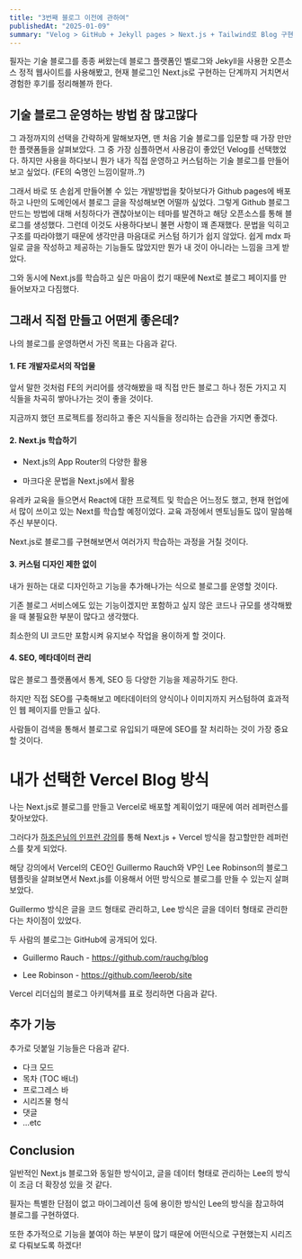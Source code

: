 ```yaml
---
title: "3번째 블로그 이전에 관하여"
publishedAt: "2025-01-09"
summary: "Velog > GitHub + Jekyll pages > Next.js + Tailwind로 Blog 구현하기 (ft. Vercel 리더십 블로그)"
---
```


필자는 기술 블로그를 종종 써왔는데 블로그 플랫폼인 벨로그와 Jekyll을 사용한 오픈소스 정적 웹사이트를 사용해봤고, 현재 블로그인 Next.js로 구현하는 단계까지 거치면서 경험한 후기를 정리해볼까 한다.

## 기술 블로그 운영하는 방법 참 많고많다

그 과정까지의 선택을 간략하게 말해보자면, 맨 처음 기술 블로그를 입문할 때 가장 만만한 플랫폼들을 살펴보았다. 그 중 가장 심플하면서 사용감이 좋았던 Velog를 선택했었다. 하지만 사용을 하다보니 뭔가 내가 직접 운영하고 커스텀하는 기술 블로그를 만들어보고 싶었다. (FE의 숙명인 느낌이랄까..?)

그래서 바로 또 손쉽게 만들어볼 수 있는 개발방법을 찾아보다가 Github pages에 배포하고 나만의 도메인에서 블로그 글을 작성해보면 어떨까 싶었다. 그렇게 Github 블로그 만드는 방법에 대해 서칭하다가 괜찮아보이는 테마를 발견하고 해당 오픈소스를 통해 블로그를 생성했다. 그런데 이것도 사용하다보니 불편 사항이 꽤 존재했다. 문법을 익히고 구조를 따라야했기 때문에 생각만큼 마음대로 커스텀 하기가 쉽지 않았다. 쉽게 mdx 파일로 글을 작성하고 제공하는 기능들도 많았지만 뭔가 내 것이 아니라는 느낌을 크게 받았다.

그와 동시에 Next.js를 학습하고 싶은 마음이 컸기 때문에 Next로 블로그 페이지를 만들어보자고 다짐했다.

## 그래서 직접 만들고 어떤게 좋은데?

나의 블로그를 운영하면서 가진 목표는 다음과 같다.

#### 1. FE 개발자로서의 작업물

앞서 말한 것처럼 FE의 커리어를 생각해봤을 때 직접 만든 블로그 하나 정돈 가지고 지식들을 차곡히 쌓아나가는 것이 좋을 것이다.

지금까지 했던 프로젝트를 정리하고 좋은 지식들을 정리하는 습관을 가지면 좋겠다.

#### 2. Next.js 학습하기

- Next.js의 App Router의 다양한 활용

- 마크다운 문법을 Next.js에서 활용

유레카 교육을 들으면서 React에 대한 프로젝트 및 학습은 어느정도 했고, 현재 현업에서 많이 쓰이고 있는 Next를 학습할 예정이었다. 교육 과정에서 멘토님들도 많이 말씀해주신 부분이다.

Next.js로 블로그를 구현해보면서 여러가지 학습하는 과정을 거칠 것이다.

#### 3. 커스텀 디자인 제한 없이

내가 원하는 대로 디자인하고 기능을 추가해나가는 식으로 블로그를 운영할 것이다.

기존 블로그 서비스에도 있는 기능이겠지만 포함하고 싶지 않은 코드나 규모를 생각해봤을 때 불필요한 부분이 많다고 생각했다.

최소한의 UI 코드만 포함시켜 유지보수 작업을 용이하게 할 것이다.

#### 4. SEO, 메타데이터 관리

많은 블로그 플랫폼에서 통계, SEO 등 다양한 기능을 제공하기도 한다.

하지만 직접 SEO를 구축해보고 메타데이터의 양식이나 이미지까지 커스텀하여 효과적인 웹 페이지를 만들고 싶다.

사람들이 검색을 통해서 블로그로 유입되기 때문에 SEO를 잘 처리하는 것이 가장 중요할 것이다.

# 내가 선택한 Vercel Blog 방식

나는 Next.js로 블로그를 만들고 Vercel로 배포할 계획이었기 때문에 여러 레퍼런스를 찾아보았다.

그러다가 [하조은님의 인프런 강의](https://www.inflearn.com/course/next-part3-%EB%B8%94%EB%A1%9C%EA%B7%B8%EB%A7%8C%EB%93%A4%EA%B8%B0)를 통해 Next.js + Vercel 방식을 참고할만한 레퍼런스를 찾게 되었다.

해당 강의에서 Vercel의 CEO인 Guillermo Rauch와 VP인 Lee Robinson의 블로그 템플릿을 살펴보면서 Next.js를 이용해서 어떤 방식으로 블로그를 만들 수 있는지 살펴보았다.

Guillermo 방식은 글을 코드 형태로 관리하고, Lee 방식은 글을 데이터 형태로 관리한다는 차이점이 있었다.

두 사람의 블로그는 GitHub에 공개되어 있다.

- Guillermo Rauch - <a href="https://github.com/rauchg/blog">https://github.com/rauchg/blog</a>

- Lee Robinson - <a href="https://github.com/leerob/site">https://github.com/leerob/site</a>

Vercel 리더십의 블로그 아키텍쳐를 표로 정리하면 다음과 같다.

<Table
  data={{
    headers: ["", "Guillermo", "Lee"],
    rows: [
      ["데이터 관리", "글을 코드로", "글을 데이터로"],
      ["라우팅", "Route Groups", "Dynamic Routes"],
      ["렌더링", "Incremental Static Regeneration", "Partial Prerendering"],
      ["메타데이터", "Static Metadata", "Dynamic Metadata"],
    ],
  }}
/>

## 추가 기능

추가로 덧붙일 기능들은 다음과 같다.

- 다크 모드
- 목차 (TOC 배너)
- 프로그레스 바
- 시리즈물 형식
- 댓글
- ...etc

## Conclusion

일반적인 Next.js 블로그와 동일한 방식이고, 글을 데이터 형태로 관리하는 Lee의 방식이 조금 더 확장성 있을 것 같다.

필자는 특별한 단점이 없고 마이그레이션 등에 용이한 방식인 Lee의 방식을 참고하여 블로그를 구현하였다.

또한 추가적으로 기능을 붙여야 하는 부분이 많기 때문에 어떤식으로 구현했는지 시리즈로 다뤄보도록 하겠다!
